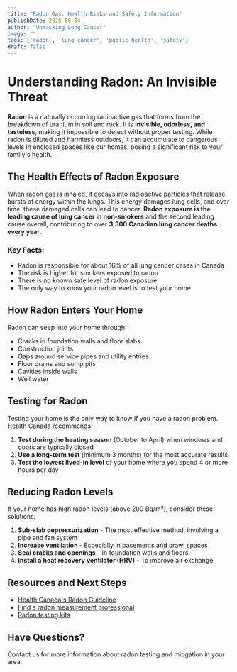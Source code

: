 ```yaml
---
title: "Radon Gas: Health Risks and Safety Information"
publishDate: 2025-08-04
author: "Unmasking Lung Cancer"
image: ""
tags: ['radon', 'lung cancer', 'public health', 'safety']
draft: false
---
```


# Understanding Radon: An Invisible Threat

**Radon** is a naturally occurring radioactive gas that forms from the breakdown of uranium in soil and rock. It is **invisible, odorless, and tasteless**, making it impossible to detect without proper testing. While radon is diluted and harmless outdoors, it can accumulate to dangerous levels in enclosed spaces like our homes, posing a significant risk to your family's health.

## The Health Effects of Radon Exposure

When radon gas is inhaled, it decays into radioactive particles that release bursts of energy within the lungs. This energy damages lung cells, and over time, these damaged cells can lead to cancer. **Radon exposure is the leading cause of lung cancer in non-smokers** and the second leading cause overall, contributing to over **3,300 Canadian lung cancer deaths every year**.

### Key Facts:
- Radon is responsible for about 16% of all lung cancer cases in Canada
- The risk is higher for smokers exposed to radon
- There is no known safe level of radon exposure
- The only way to know your radon level is to test your home

## How Radon Enters Your Home

Radon can seep into your home through:
- Cracks in foundation walls and floor slabs
- Construction joints
- Gaps around service pipes and utility entries
- Floor drains and sump pits
- Cavities inside walls
- Well water

## Testing for Radon

Testing your home is the only way to know if you have a radon problem. Health Canada recommends:
1. **Test during the heating season** (October to April) when windows and doors are typically closed
2. **Use a long-term test** (minimum 3 months) for the most accurate results
3. **Test the lowest lived-in level** of your home where you spend 4 or more hours per day

## Reducing Radon Levels

If your home has high radon levels (above 200 Bq/m³), consider these solutions:

1. **Sub-slab depressurization** - The most effective method, involving a pipe and fan system
2. **Increase ventilation** - Especially in basements and crawl spaces
3. **Seal cracks and openings** - In foundation walls and floors
4. **Install a heat recovery ventilator (HRV)** - To improve air exchange

## Resources and Next Steps

- [Health Canada's Radon Guideline](https://www.canada.ca/en/health-canada/services/health-risks-safety/radiation/radon.html)
- [Find a radon measurement professional](https://www.c-nrpp.ca/)
- [Radon testing kits](https://www.takeactiononradon.ca/test/radon-test-kits/)

## Have Questions?

Contact us for more information about radon testing and mitigation in your area.
